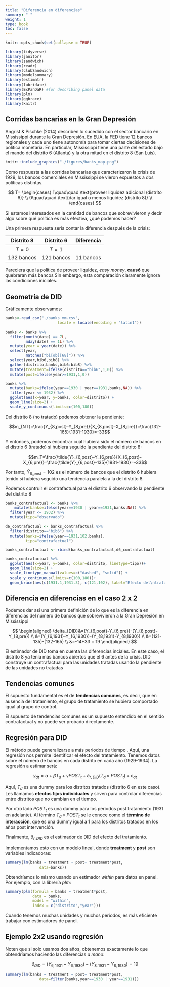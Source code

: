 ```yaml
---
title: "Diferencia en diferencias"
summary: " "
weight: 1
type: book
toc: false
---
```


```r
knitr::opts_chunk$set(collapse = TRUE)

library(tidyverse)
library(janitor)
library(sandwich)
library(readr)
library(clubSandwich)
library(modelsummary)
library(estimatr)
library(lubridate)
library(ExPanDaR) #for describing panel data
library(plm)
library(ggbrace)
library(knitr)
```

## Corridas bancarias en la Gran Depresión

Angrist & Pischke (2014) describen lo sucedido con el sector bancario en Mississippi durante la Gran Depresión. En EUA, la FED tiene 12 bancos regionales y cada uno tiene autonomía para tomar ciertas decisiones de política monetaria. En particular, Mississippi tiene una parte del estado bajo el mando del distrito 6 (Atlanta) y la otra mitad en el distrito 8 (San Luis).

```r
knitr::include_graphics("./figures/banks_map.png")
``` 


Como respuesta a las corridas bancarias que caracterizaron la crisis de 1929, los bancos comerciales en Mississippi se vieron expuestos a dos políticas distintas.

$$
T=
\begin{cases}
1\quad\quad \text{proveer liquidez adicional (distrito 6)} \\
0\quad\quad \text{dar igual o menos liquidez (distrito 8)} \\
\end{cases}
$$

Si estamos interesados en la cantidad de bancos que sobrevivieron y decir algo sobre qué política es más efectiva, ¿qué podemos hacer?

Una primera respuesta sería contar la diferencia después de la crisis:

| Distrito 8 | Distrito 6 | Diferencia |
|:---:|:---:|:---:|
| $T=0$ | $T=1$ | |
| 132 bancos | 121 bancos | 11 bancos

Pareciera que la política de proveer liquidez, *easy money*, **causó** que quebraran más bancos Sin embargo, esta comparación claramente ignora las condiciones iniciales.

## Geometría de DID

Gráficamente observamos:

```r
banks<-read_csv("./banks_mm.csv",
                       locale = locale(encoding = "latin1"))

banks <- banks %>%
  filter(month(date) == 7L,
         mday(date) == 1L) %>%
  mutate(year = year(date)) %>%
  select(year,
         matches("bi[ob][68]")) %>% 
  select(year,bib6,bib8) %>% 
  gather(distrito,banks,bib6:bib8) %>% 
  mutate(treatment=ifelse(distrito=="bib6",1,0)) %>% 
  mutate(post=ifelse(year>=1931,1,0))

banks %>% 
  mutate(banks=ifelse(year==1930 | year==1931,banks,NA)) %>% 
  filter(year <= 1932) %>% 
  ggplot(aes(x=year, y=banks, color=distrito)) +
  geom_line(size=2) +
  scale_y_continuous(limits=c(100,180))
```

Del distrito 8 (no tratado) podemos obtener la pendiente:

$$m_{NT}=\frac{Y_{8,post}-Y_{8,pre}}{X_{8,post}-X_{8,pre}}=\frac{132-165}{1931-1930}=-33$$

Y entonces, podemos encontrar cuál hubiera sido el número de bancos en el distrio 6 (tratado) si hubiera seguido la pendiente del distrito 8:

$$m_T=\frac{\tilde{Y}_{6,post}-Y_{6,pre}}{X_{6,post}-X_{6,pre}}=\frac{\tilde{Y}_{6,post}-135}{1931-1930}=-33$$

Por tanto, $\tilde{Y}_{6,post}=102$ es el número de bancos que el distrito 6 hubiera tenido si hubiera seguido una tendencia paralela a la del distrito 8.

Podemos contruir el contrafactual para el distrito 6 observando la pendiente del distrito 8

```r
banks_contrafactual <- banks %>%
    mutate(banks=ifelse(year==1930 | year==1931,banks,NA)) %>% 
  filter(year <= 1932) %>% 
  mutate(tipo="observado")
  
d6_contrafactual <- banks_contrafactual %>% 
  filter(distrito=="bib6") %>% 
  mutate(banks=ifelse(year==1931,102,banks),
         tipo="contrafactual")

banks_contrafactual <- rbind(banks_contrafactual,d6_contrafactual)

banks_contrafactual %>% 
  ggplot(aes(x=year, y=banks, color=distrito, linetype=tipo))+
  geom_line(size=2) +
  scale_linetype_manual(values=c("dashed", "solid")) +
  scale_y_continuous(limits=c(100,180))+
  geom_brace(aes(c(1931.1,1931.3), c(121,102), label="Efecto del\ntratamiento"), inherit.data=F, labelsize=3, rotate = 90)

```

## Diferencia en diferencias en el caso 2 x 2

Podemos dar así una primera definición de lo que es la diferencia en diferencias del número de bancos que sobrevivieron a la Gran Depresión en Mississippi

$$
\begin{aligned}
\delta_{DID}&=(Y_{6,post}-Y_{6,pre})-(Y_{8,post}-Y_{8,pre}) \\
&=(Y_{6,1931}-Y_{6,1930})-(Y_{8,1931}-Y_{8,1930}) \\
&=(121-135)-(132-165) \\
&=-14+33 = 19
\end{aligned}
$$

El estimador de DID toma en cuenta las diferencias inciales. En este caso, el distrito 8 ya tenía más bancos abiertos que el 6 antes de la crisis. DID construye un contrafactual para las unidades tratadas usando la pendiente de las unidades no tratadas


## Tendencias comunes

El supuesto fundamental es el de **tendencias comunes**, es decir, que en ausencia del tratamiento, el grupo de tratamiento se hubiera comportado igual al grupo de control.

El supuesto de tendencias comunes es un supuesto entendido en el sentido contrafactual y no puede ser probado directamente.

## Regresión para DID

El método puede generalizarse a más periodos de tiempo . Aquí, una regresión nos permite identificar el efecto del tratamiento. Tenemos datos sobre el número de bancos en cada distrito en cada año (1929-1934). La regresión a estimar será:

$$y_{dt}=\alpha+\beta T_d+\gamma POST_t + \delta_{r,DID}(T_d\times POST_t)+e_{dt}$$

Aquí, $T_d$ es una dummy para los distritos tratados (distrito 6 en este caso). Les llamamos **efectos fijos individuales** y sirven para controlar diferencias entre distritos que no cambian en el tiempo.
  
Por otro lado $POST_t$ es una dummy para los periodos post tratamiento (1931 en adelante). Al término $T_d\times POST_t$ se le conoce como el **término de interacción**, que es una dummy igual a 1 para los distritos tratados en los años post intervención.

Finalmente, $\delta_{r,DID}$ es el estimador de DID del efecto del tratamiento.


Implementamos esto con un modelo lineal, donde **treatment** y **post** son variables indicadoras:

```r

summary(lm(banks ~ treatment + post+ treatment*post,
               data=banks))

```

Obtendríamos lo mismo usando un estimador *within* para datos en panel. Por ejemplo, con la librería *plm*:


```r
summary(plm(formula = banks ~ treatment*post,
            data = banks,
            model = "within",
            index = c("distrito","year")))
```
Cuando tenemos muchas unidades y muchos periodos, es más eficiente trabajar con estimadores de panel.

## Ejemplo 2x2 usando regresión

Noten que si solo usamos dos años, obtenemos exactamente lo que obtendríamos haciendo las diferencias *a mano*:

$$\delta_{DiD}=(Y_{6,1931}-Y_{6,1930})-(Y_{8,1931}-Y_{8,1930})=19$$

```r
summary(lm(banks ~ treatment + post+ treatment*post,
               data=filter(banks,year==1930 | year==1931)))

```
